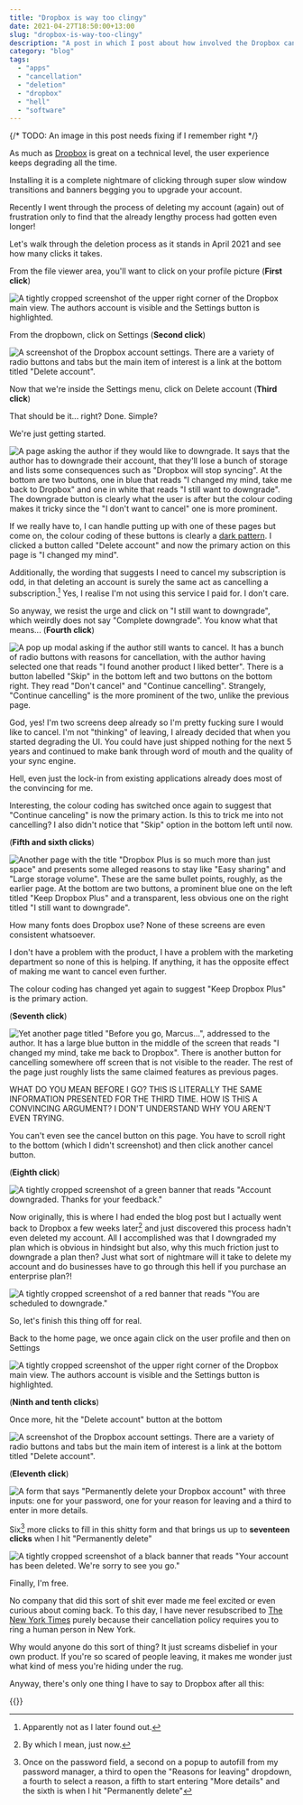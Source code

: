 ```yaml
---
title: "Dropbox is way too clingy"
date: 2021-04-27T18:50:00+13:00
slug: "dropbox-is-way-too-clingy"
description: "A post in which I post about how involved the Dropbox cancellation process is."
category: "blog"
tags:
  - "apps"
  - "cancellation"
  - "deletion"
  - "dropbox"
  - "hell"
  - "software"
---
```


{/* TODO: An image in this post needs fixing if I remember right */}

As much as [Dropbox](https://www.dropbox.com) is great on a technical level, the user experience keeps degrading all the time.

Installing it is a complete nightmare of clicking through super slow window transitions and banners begging you to upgrade your account.

Recently I went through the process of deleting my account (again) out of frustration only to find that the already lengthy process had gotten even longer!

Let's walk through the deletion process as it stands in April 2021 and see how many clicks it takes.

From the file viewer area, you'll want to click on your profile picture (**First click**)

![A tightly cropped screenshot of the upper right corner of the Dropbox main view. The authors account is visible and the Settings button is highlighted.](https://cdn.utf9k.net/blog/always-bet-on-sales/01-settings.png)

From the dropbown, click on Settings (**Second click**)

![A screenshot of the Dropbox account settings. There are a variety of radio buttons and tabs but the main item of interest is a link at the bottom titled "Delete account".](https://cdn.utf9k.net/blog/always-bet-on-sales/02-inside-settings.png)

Now that we're inside the Settings menu, click on Delete account (**Third click**)

That should be it... right? Done. Simple?

We're just getting started.

![A page asking the author if they would like to downgrade. It says that the author has to downgrade their account, that they'll lose a bunch of storage and lists some consequences such as "Dropbox will stop syncing". At the bottom are two buttons, one in blue that reads "I changed my mind, take me back to Dropbox" and one in white that reads "I still want to downgrade". The downgrade button is clearly what the user is after but the colour coding makes it tricky since the "I don't want to cancel" one is more prominent.](https://cdn.utf9k.net/blog/always-bet-on-sales/03-first-screen.png)

If we really have to, I can handle putting up with one of these pages but come on, the colour coding of these buttons is clearly a [dark pattern](https://www.darkpatterns.org/). I clicked a button called "Delete account" and now the primary action on this page is "I changed my mind".

Additionally, the wording that suggests I need to cancel my subscription is odd, in that deleting an account is surely the same act as cancelling a subscription.[^1] Yes, I realise I'm not using this service I paid for. I don't care.

So anyway, we resist the urge and click on "I still want to downgrade", which weirdly does not say "Complete downgrade". You know what that means... (**Fourth click**)

![A pop up modal asking if the author still wants to cancel. It has a bunch of radio buttons with reasons for cancellation, with the author having selected one that reads "I found another product I liked better". There is a button labelled "Skip" in the bottom left and two buttons on the bottom right. They read "Don't cancel" and "Continue cancelling". Strangely, "Continue cancelling" is the more prominent of the two, unlike the previous page.](https://cdn.utf9k.net/blog/always-bet-on-sales/04-second-screen.png)

God, yes! I'm two screens deep already so I'm pretty fucking sure I would like to cancel. I'm not "thinking" of leaving, I already decided that when you started degrading the UI. You could have just shipped nothing for the next 5 years and continued to make bank through word of mouth and the quality of your sync engine.

Hell, even just the lock-in from existing applications already does most of the convincing for me.

Interesting, the colour coding has switched once again to suggest that "Continue canceling" is now the primary action. Is this to trick me into not cancelling? I also didn't notice that "Skip" option in the bottom left until now.

(**Fifth and sixth clicks**)

![Another page with the title "Dropbox Plus is so much more than just space" and presents some alleged reasons to stay like "Easy sharing" and "Large storage volume". These are the same bullet points, roughly, as the earlier page. At the bottom are two buttons, a prominent blue one on the left titled "Keep Dropbox Plus" and a transparent, less obvious one on the right titled "I still want to downgrade".](https://cdn.utf9k.net/blog/always-bet-on-sales/05-third-screen.png)

How many fonts does Dropbox use? None of these screens are even consistent whatsoever.

I don't have a problem with the product, I have a problem with the marketing department so none of this is helping. If anything, it has the opposite effect of making me want to cancel even further.

The colour coding has changed yet again to suggest "Keep Dropbox Plus" is the primary action.

(**Seventh click**)

![Yet another page titled "Before you go, Marcus...", addressed to the author. It has a large blue button in the middle of the screen that reads "I changed my mind, take me back to Dropbox". There is another button for cancelling somewhere off screen that is not visible to the reader. The rest of the page just roughly lists the same claimed features as previous pages.](https://cdn.utf9k.net/blog/always-bet-on-sales/06-final-screen.png)

WHAT DO YOU MEAN BEFORE I GO? THIS IS LITERALLY THE SAME INFORMATION PRESENTED FOR THE THIRD TIME. HOW IS THIS A CONVINCING ARGUMENT? I DON'T UNDERSTAND WHY YOU AREN'T EVEN TRYING.

You can't even see the cancel button on this page. You have to scroll right to the bottom (which I didn't screenshot) and then click another cancel button.

(**Eighth click**)

![A tightly cropped screenshot of a green banner that reads "Account downgraded. Thanks for your feedback."](https://cdn.utf9k.net/blog/always-bet-on-sales/07-done.png)

Now originally, this is where I had ended the blog post but I actually went back to Dropbox a few weeks later[^2] and just discovered this process hadn't even deleted my account. All I accomplished was that I downgraded my plan which is obvious in hindsight but also, why this much friction just to downgrade a plan then? Just what sort of nightmare will it take to delete my account and do businesses have to go through this hell if you purchase an enterprise plan?!

![A tightly cropped screenshot of a red banner that reads "You are scheduled to downgrade."](https://cdn.utf9k.net/blog/always-bet-on-sales/08-banner.png)

So, let's finish this thing off for real.

Back to the home page, we once again click on the user profile and then on Settings

![A tightly cropped screenshot of the upper right corner of the Dropbox main view. The authors account is visible and the Settings button is highlighted.](https://cdn.utf9k.net/blog/always-bet-on-sales/01-settings.png)

(**Ninth and tenth clicks**)

Once more, hit the "Delete account" button at the bottom

![A screenshot of the Dropbox account settings. There are a variety of radio buttons and tabs but the main item of interest is a link at the bottom titled "Delete account".](https://cdn.utf9k.net/blog/always-bet-on-sales/02-inside-settings.png)

(**Eleventh click**)

![A form that says "Permanently delete your Dropbox account" with three inputs: one for your password, one for your reason for leaving and a third to enter in more details.](https://cdn.utf9k.net/blog/always-bet-on-sales/09-delete.png)

Six[^3] more clicks to fill in this shitty form and that brings us up to **seventeen clicks** when I hit "Permanently delete"

![A tightly cropped screenshot of a black banner that reads "Your account has been deleted. We're sorry to see you go."](https://cdn.utf9k.net/blog/always-bet-on-sales/10-free.png)

Finally, I'm free.

No company that did this sort of shit ever made me feel excited or even curious about coming back. To this day, I have never resubscribed to [The New York Times](https://www.nytimes.com) purely because their cancellation policy requires you to ring a human person in New York.

Why would anyone do this sort of thing? It just screams disbelief in your own product. If you're so scared of people leaving, it makes me wonder just what kind of mess you're hiding under the rug.

Anyway, there's only one thing I have to say to Dropbox after all this:

{{<youtube id="HhnUK1YmMEU" >}}

[^1]: Apparently not as I later found out.
[^2]: By which I mean, just now.
[^3]: Once on the password field, a second on a popup to autofill from my password manager, a third to open the "Reasons for leaving" dropdown, a fourth to select a reason, a fifth to start entering "More details" and the sixth is when I hit "Permanently delete"
